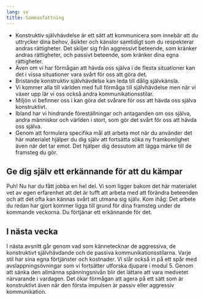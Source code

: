 ```yaml
---
lang: sv
title: Sammanfattning
---
```


-   Konstruktiv självhävdelse är ett sätt att kommunicera som innebär
    att du uttrycker dina behov, åsikter och känslor samtidigt som du
    respekterar andras rättigheter. Det skiljer sig från aggressivt
    beteende, som kränker andras rättigheter, och passivt beteende, som
    kränker dina egna rättigheter.
-   Även om vi har förmågan att hävda oss själva i de flesta
    situationer kan det i vissa situationer vara svårt för oss att göra
    det.
-   Bristande konstruktiv självhävdelse kan leda till dålig självkänsla.
-   Vi kommer alla till världen med full förmåga till självhävdelse men
    när vi växer upp lär vi oss också andra kommunikationsstilar.
-   Miljön vi befinner oss i kan göra det svårare för oss att hävda oss
    själva konstruktivt.
-   Ibland har vi hindrande föreställningar och antaganden om oss
    själva, andra människor och världen i stort, som gör det svårt för
    oss att hävda oss själva.
-   Genom att formulera specifika mål att arbeta mot när du använder det 
    här materialet hjälper du dig själv att fortsätta söka ny framkomlighet 
    även när det tar emot. Det hjälper dig dessutom att lägga märke till de 
    framsteg du gör.

## Ge dig själv ett erkännande för att du kämpar

Puh! Nu har du fått jobba en hel del. Vi som ligger bakom det här
materialet vet av egen erfarenhet att det är tufft att arbeta med att
förändra beteenden och att det ofta kan kännas svårt att utmana sig
själv. Kom ihåg: Det arbete du redan har gjort kommer ligga till grund
för dina framsteg under de kommande veckorna. Du förtjänar ett
erkännande för det.

::: {.callout-note}
## I nästa vecka

I nästa avsnitt går genom vad som kännetecknar de aggressiva, de
konstruktivt självhävdande och de passiva kommunikationsstilarna. Varje
stil har sina egna förtjänster och kostnader. Vi slår också in på ett
spår med avslappningsövningar som vi fortsätter utforska djupare i 
modul 5. Genom att sänka den allmänna spänningsnivån blir det lättare
att vara medvetet närvarande i vardagen. Det ökar förmågan att agera på
ett sätt som är konstruktivt även när den första impulsen är passiv
eller aggressiv kommunikation.
:::